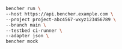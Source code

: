 ```sh
bencher run \
--host https://api.bencher.example.com \
--project project-abc4567-wxyz123456789 \
--branch main \
--testbed ci-runner \
--adapter json \
bencher mock
```
